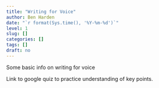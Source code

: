 ```yaml
---
title: "Writing for Voice"
author: Ben Harden
date: "`r format(Sys.time(), '%Y-%m-%d')`"
level: 1
slug: []
categories: []
tags: []
draft: no
---
```


Some basic info on writing for voice

Link to google quiz to practice understanding of key points.
